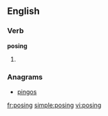 ==English==

===Verb===
'''posing'''

# {{present participle of|pose}}

===Anagrams===
* [[pingos#English|pingos]]

[[fr:posing]]
[[simple:posing]]
[[vi:posing]]